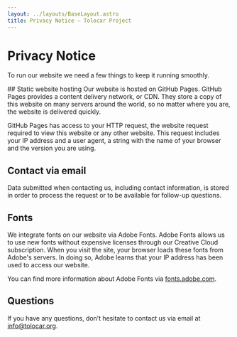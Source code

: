 ```yaml
---
layout: ../layouts/BaseLayout.astro
title: Privacy Notice – Tolocar Project
---
```



<div class="w-full bg-tolo-light-grey">
  <HeaderLogo />
  <h1 class="mt-20 container-width text-5xl font-bold">Privacy Notice</h1>
  <p class="container-width mt-10 mb-20 text-lg">To run our website we need a few things to keep it running smoothly.</p>
</div>
<div class="container-width my-20 prose h-full">
## Static website hosting
Our website is hosted on GitHub Pages. GitHub Pages provides a content delivery network, or CDN. They store a copy of this website on many servers around the world, so no matter where you are, the website is delivered quickly.

GitHub Pages has access to your HTTP request, the website request required to view this website or any other website. This request includes your IP address and a user agent, a string with the name of your browser and the version you are using.

## Contact via email
Data submitted when contacting us, including contact information, is stored in order to process the request or to be available for follow-up questions.

## Fonts
We integrate fonts on our website via Adobe Fonts. Adobe Fonts allows us to use new fonts without expensive licenses through our Creative Cloud subscription. When you visit the site, your browser loads these fonts from Adobe's servers. In doing so, Adobe learns that your IP address has been used to access our website.

You can find more information about Adobe Fonts via [fonts.adobe.com](https://fonts.adobe.com).


## Questions

If you have any questions, don’t hesitate to contact us via email at info@tolocar.org.
</div>

<Footer className="!bg-tolo-light-grey"/>

